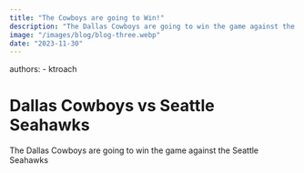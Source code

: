 ```yaml
---
title: "The Cowboys are going to Win!"
description: "The Dallas Cowboys are going to win the game against the Seattle Seahawks"
image: "/images/blog/blog-three.webp"
date: "2023-11-30"
---
```

authors:
	- ktroach

# Dallas Cowboys vs Seattle Seahawks

The Dallas Cowboys are going to win the game against the Seattle Seahawks


